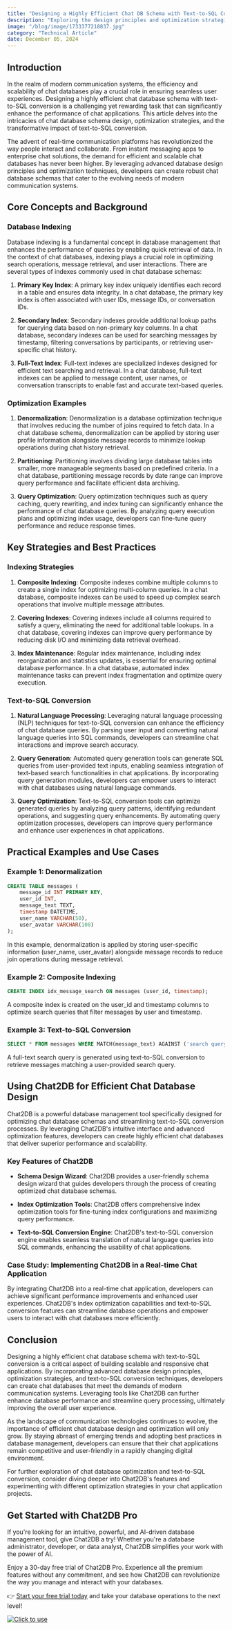 ```yaml
---
title: "Designing a Highly Efficient Chat DB Schema with Text-to-SQL Conversion"
description: "Exploring the design principles and optimization strategies for creating a highly efficient chat database schema with text-to-SQL conversion."
image: "/blog/image/1733377218837.jpg"
category: "Technical Article"
date: December 05, 2024
---
```


## Introduction

In the realm of modern communication systems, the efficiency and scalability of chat databases play a crucial role in ensuring seamless user experiences. Designing a highly efficient chat database schema with text-to-SQL conversion is a challenging yet rewarding task that can significantly enhance the performance of chat applications. This article delves into the intricacies of chat database schema design, optimization strategies, and the transformative impact of text-to-SQL conversion.

The advent of real-time communication platforms has revolutionized the way people interact and collaborate. From instant messaging apps to enterprise chat solutions, the demand for efficient and scalable chat databases has never been higher. By leveraging advanced database design principles and optimization techniques, developers can create robust chat database schemas that cater to the evolving needs of modern communication systems.

## Core Concepts and Background

### Database Indexing

Database indexing is a fundamental concept in database management that enhances the performance of queries by enabling quick retrieval of data. In the context of chat databases, indexing plays a crucial role in optimizing search operations, message retrieval, and user interactions. There are several types of indexes commonly used in chat database schemas:

1. **Primary Key Index**: A primary key index uniquely identifies each record in a table and ensures data integrity. In a chat database, the primary key index is often associated with user IDs, message IDs, or conversation IDs.

2. **Secondary Index**: Secondary indexes provide additional lookup paths for querying data based on non-primary key columns. In a chat database, secondary indexes can be used for searching messages by timestamp, filtering conversations by participants, or retrieving user-specific chat history.

3. **Full-Text Index**: Full-text indexes are specialized indexes designed for efficient text searching and retrieval. In a chat database, full-text indexes can be applied to message content, user names, or conversation transcripts to enable fast and accurate text-based queries.

### Optimization Examples

1. **Denormalization**: Denormalization is a database optimization technique that involves reducing the number of joins required to fetch data. In a chat database schema, denormalization can be applied by storing user profile information alongside message records to minimize lookup operations during chat history retrieval.

2. **Partitioning**: Partitioning involves dividing large database tables into smaller, more manageable segments based on predefined criteria. In a chat database, partitioning message records by date range can improve query performance and facilitate efficient data archiving.

3. **Query Optimization**: Query optimization techniques such as query caching, query rewriting, and index tuning can significantly enhance the performance of chat database queries. By analyzing query execution plans and optimizing index usage, developers can fine-tune query performance and reduce response times.

## Key Strategies and Best Practices

### Indexing Strategies

1. **Composite Indexing**: Composite indexes combine multiple columns to create a single index for optimizing multi-column queries. In a chat database, composite indexes can be used to speed up complex search operations that involve multiple message attributes.

2. **Covering Indexes**: Covering indexes include all columns required to satisfy a query, eliminating the need for additional table lookups. In a chat database, covering indexes can improve query performance by reducing disk I/O and minimizing data retrieval overhead.

3. **Index Maintenance**: Regular index maintenance, including index reorganization and statistics updates, is essential for ensuring optimal database performance. In a chat database, automated index maintenance tasks can prevent index fragmentation and optimize query execution.

### Text-to-SQL Conversion

1. **Natural Language Processing**: Leveraging natural language processing (NLP) techniques for text-to-SQL conversion can enhance the efficiency of chat database queries. By parsing user input and converting natural language queries into SQL commands, developers can streamline chat interactions and improve search accuracy.

2. **Query Generation**: Automated query generation tools can generate SQL queries from user-provided text inputs, enabling seamless integration of text-based search functionalities in chat applications. By incorporating query generation modules, developers can empower users to interact with chat databases using natural language commands.

3. **Query Optimization**: Text-to-SQL conversion tools can optimize generated queries by analyzing query patterns, identifying redundant operations, and suggesting query enhancements. By automating query optimization processes, developers can improve query performance and enhance user experiences in chat applications.

## Practical Examples and Use Cases

### Example 1: Denormalization

```sql
CREATE TABLE messages (
    message_id INT PRIMARY KEY,
    user_id INT,
    message_text TEXT,
    timestamp DATETIME,
    user_name VARCHAR(50),
    user_avatar VARCHAR(100)
);
```

In this example, denormalization is applied by storing user-specific information (user_name, user_avatar) alongside message records to reduce join operations during message retrieval.

### Example 2: Composite Indexing

```sql
CREATE INDEX idx_message_search ON messages (user_id, timestamp);
```

A composite index is created on the user_id and timestamp columns to optimize search queries that filter messages by user and timestamp.

### Example 3: Text-to-SQL Conversion

```sql
SELECT * FROM messages WHERE MATCH(message_text) AGAINST ('search query' IN NATURAL LANGUAGE MODE);
```

A full-text search query is generated using text-to-SQL conversion to retrieve messages matching a user-provided search query.

## Using Chat2DB for Efficient Chat Database Design

Chat2DB is a powerful database management tool specifically designed for optimizing chat database schemas and streamlining text-to-SQL conversion processes. By leveraging Chat2DB's intuitive interface and advanced optimization features, developers can create highly efficient chat databases that deliver superior performance and scalability.

### Key Features of Chat2DB

- **Schema Design Wizard**: Chat2DB provides a user-friendly schema design wizard that guides developers through the process of creating optimized chat database schemas.

- **Index Optimization Tools**: Chat2DB offers comprehensive index optimization tools for fine-tuning index configurations and maximizing query performance.

- **Text-to-SQL Conversion Engine**: Chat2DB's text-to-SQL conversion engine enables seamless translation of natural language queries into SQL commands, enhancing the usability of chat applications.

### Case Study: Implementing Chat2DB in a Real-time Chat Application

By integrating Chat2DB into a real-time chat application, developers can achieve significant performance improvements and enhanced user experiences. Chat2DB's index optimization capabilities and text-to-SQL conversion features can streamline database operations and empower users to interact with chat databases more efficiently.

## Conclusion

Designing a highly efficient chat database schema with text-to-SQL conversion is a critical aspect of building scalable and responsive chat applications. By incorporating advanced database design principles, optimization strategies, and text-to-SQL conversion techniques, developers can create chat databases that meet the demands of modern communication systems. Leveraging tools like Chat2DB can further enhance database performance and streamline query processing, ultimately improving the overall user experience.

As the landscape of communication technologies continues to evolve, the importance of efficient chat database design and optimization will only grow. By staying abreast of emerging trends and adopting best practices in database management, developers can ensure that their chat applications remain competitive and user-friendly in a rapidly changing digital environment.

For further exploration of chat database optimization and text-to-SQL conversion, consider diving deeper into Chat2DB's features and experimenting with different optimization strategies in your chat application projects.


## Get Started with Chat2DB Pro

If you're looking for an intuitive, powerful, and AI-driven database management tool, give Chat2DB a try! Whether you're a database administrator, developer, or data analyst, Chat2DB simplifies your work with the power of AI.

Enjoy a 30-day free trial of Chat2DB Pro. Experience all the premium features without any commitment, and see how Chat2DB can revolutionize the way you manage and interact with your databases.

👉 [Start your free trial today](https://chat2db.ai/pricing) and take your database operations to the next level!


[![Click to use](/image/blog/bg/chat2db.jpg)](https://chat2db.ai)
